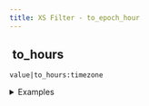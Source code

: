 ```yaml
---
title: XS Filter - to_epoch_hour
---
```


## <img src="../assets/docuBadge (11).png" alt="" data-size="line"> to\_hours <a href="#xs-to_epoch_hour" id="xs-to_epoch_hour"></a>

`value|to_hours:timezone`

<details>

<summary>Examples</summary>

```javascript
"2024-01-01"|to_hours:"UTC"    // Returns hours since Unix epoch
"now"|to_hours:"UTC"           // Returns current hours since Unix epoch
```

</details>
